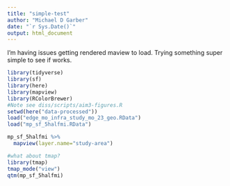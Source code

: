 ```yaml
---
title: "simple-test"
author: "Michael D Garber"
date: "`r Sys.Date()`"
output: html_document
---
```

I'm having issues getting rendered maview to load. 
Trying something super simple to see if works.


```r
library(tidyverse)
library(sf)
library(here)
library(mapview)
library(RColorBrewer)
#Note see diss/scripts/aim3-figures.R
setwd(here("data-processed"))
load("edge_mo_infra_study_mo_23_geo.RData")
load("mp_sf_5halfmi.RData")
```


```r
mp_sf_5halfmi %>% 
  mapview(layer.name="study-area")

#what about tmap?
library(tmap)
tmap_mode("view")
qtm(mp_sf_5halfmi)

```

